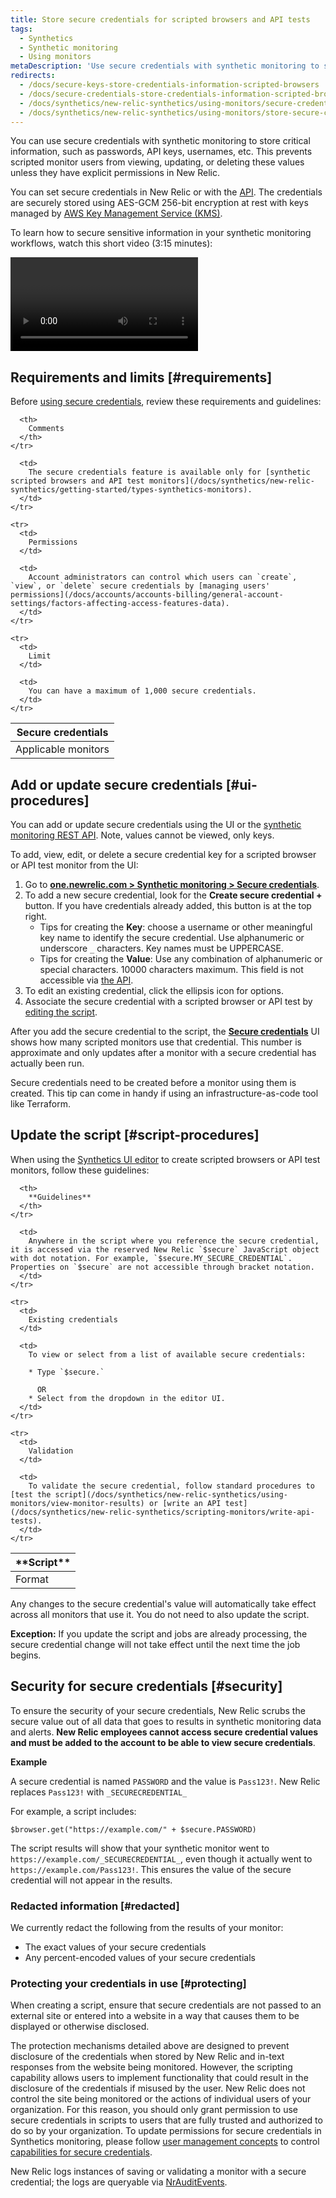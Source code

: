```yaml
---
title: Store secure credentials for scripted browsers and API tests
tags:
  - Synthetics
  - Synthetic monitoring
  - Using monitors
metaDescription: 'Use secure credentials with synthetic monitoring to store critical information, such as passwords, API keys, usernames, etc.'
redirects:
  - /docs/secure-keys-store-credentials-information-scripted-browsers
  - /docs/secure-credentials-store-credentials-information-scripted-browsers
  - /docs/synthetics/new-relic-synthetics/using-monitors/secure-credentials-store-credentials-information-scripted-browsers
  - /docs/synthetics/new-relic-synthetics/using-monitors/store-secure-credentials-scripted-browsers-api-tests
---
```


You can use secure credentials with synthetic monitoring to store critical information, such as passwords, API keys, usernames, etc. This prevents scripted monitor users from viewing, updating, or deleting these values unless they have explicit permissions in New Relic.

You can set secure credentials in New Relic or with the [API](/docs/apis/synthetics-rest-api/secure-credentials-examples/use-synthetics-secure-credentials-apis). The credentials are securely stored using AES-GCM 256-bit encryption at rest with keys managed by [AWS Key Management Service (KMS)](https://aws.amazon.com/kms/).

To learn how to secure sensitive information in your synthetic monitoring workflows, watch this short video (3:15 minutes):

<Video
  id="BLrTnqIHRrU"
  type="youtube"
/>

## Requirements and limits [#requirements]

Before [using secure credentials](#ui-procedures), review these requirements and guidelines:

<table>
  <thead>
    <tr>
      <th style={{ width: "200px" }}>
        Secure credentials
      </th>

      <th>
        Comments
      </th>
    </tr>
  </thead>

  <tbody>
    <tr>
      <td>
        Applicable monitors
      </td>

      <td>
        The secure credentials feature is available only for [synthetic scripted browsers and API test monitors](/docs/synthetics/new-relic-synthetics/getting-started/types-synthetics-monitors).
      </td>
    </tr>

    <tr>
      <td>
        Permissions
      </td>

      <td>
        Account administrators can control which users can `create`, `view`, or `delete` secure credentials by [managing users' permissions](/docs/accounts/accounts-billing/general-account-settings/factors-affecting-access-features-data).
      </td>
    </tr>

    <tr>
      <td>
        Limit
      </td>

      <td>
        You can have a maximum of 1,000 secure credentials.
      </td>
    </tr>
  </tbody>
</table>

## Add or update secure credentials [#ui-procedures]

You can add or update secure credentials using the UI or the [synthetic monitoring REST API](/docs/apis/synthetics-rest-api/secure-credentials-examples/use-synthetics-secure-credentials-apis#add-secure-credential). Note, values cannot be viewed, only keys. 

To add, view, edit, or delete a secure credential key for a scripted browser or API test monitor from the UI:

1. Go to **[one.newrelic.com > Synthetic monitoring > Secure credentials](https://one.newrelic.com/synthetics-nerdlets/secure-credential-list)**.
2. To add a new secure credential, look for the **Create secure credential +** button. If you have credentials already added, this button is at the top right.
   * Tips for creating the **Key**: choose a username or other meaningful key name to identify the secure credential. Use alphanumeric or underscore `_` characters. Key names must be UPPERCASE.
   * Tips for creating the **Value**: Use any combination of alphanumeric or special characters. 10000 characters maximum. This field is not accessible via [the API](/docs/apis/synthetics-rest-api/secure-credentials-examples/use-synthetics-secure-credentials-apis).
3. To edit an existing credential, click the ellipsis <Icon name="fe-more-horizontal"/> icon for options.
4. Associate the secure credential with a scripted browser or API test by [editing the script](#script-procedures).

After you add the secure credential to the script, the **[Secure credentials](https://one.newrelic.com/synthetics-nerdlets/secure-credential-list)** UI shows how many scripted monitors use that credential. This number is approximate and only updates after a monitor with a secure credential has actually been run.

<Callout variant="tip">
  Secure credentials need to be created before a monitor using them is created. This tip can come in handy if using an infrastructure-as-code tool like Terraform.
</Callout>

## Update the script [#script-procedures]

When using the [Synthetics UI editor](/docs/synthetics/new-relic-synthetics/scripting-monitors/write-scripted-browsers) to create scripted browsers or API test monitors, follow these guidelines:

<table>
  <thead>
    <tr>
      <th style={{ width: "200px" }}>
        **Script**
      </th>

      <th>
        **Guidelines**
      </th>
    </tr>
  </thead>

  <tbody>
    <tr>
      <td>
        Format
      </td>

      <td>
        Anywhere in the script where you reference the secure credential, it is accessed via the reserved New Relic `$secure` JavaScript object with dot notation. For example, `$secure.MY_SECURE_CREDENTIAL`. Properties on `$secure` are not accessible through bracket notation.
      </td>
    </tr>

    <tr>
      <td>
        Existing credentials
      </td>

      <td>
        To view or select from a list of available secure credentials:

        * Type `$secure.`

          OR
        * Select from the dropdown in the editor UI.
      </td>
    </tr>

    <tr>
      <td>
        Validation
      </td>

      <td>
        To validate the secure credential, follow standard procedures to [test the script](/docs/synthetics/new-relic-synthetics/using-monitors/view-monitor-results) or [write an API test](/docs/synthetics/new-relic-synthetics/scripting-monitors/write-api-tests).
      </td>
    </tr>
  </tbody>
</table>

Any changes to the secure credential's value will automatically take effect across all monitors that use it. You do not need to also update the script.

**Exception:** If you update the script and jobs are already processing, the secure credential change will not take effect until the next time the job begins.

## Security for secure credentials [#security]

To ensure the security of your secure credentials, New Relic scrubs the secure value out of all data that goes to results in synthetic monitoring data and alerts. **New Relic employees cannot access secure credential values and must be added to the account to be able to view secure credentials**.

**Example**

A secure credential is named `PASSWORD` and the value is `Pass123!`. New Relic replaces `Pass123!` with `_SECURECREDENTIAL_`

For example, a script includes:

```
$browser.get("https://example.com/" + $secure.PASSWORD)
```

The script results will show that your synthetic monitor went to `https://example.com/_SECURECREDENTIAL_`, even though it actually went to `https://example.com/Pass123!`. This ensures the value of the secure credential will not appear in the results.

### Redacted information [#redacted]

We currently redact the following from the results of your monitor:

* The exact values of your secure credentials
* Any percent-encoded values of your secure credentials

### Protecting your credentials in use [#protecting]

When creating a script, ensure that secure credentials are not passed to an external site or entered into a website in a way that causes them to be displayed or otherwise disclosed. 

The protection mechanisms detailed above are designed to prevent disclosure of the credentials when stored by New Relic and in-text responses from the website being monitored. However, the scripting capability allows users to implement functionality that could result in the disclosure of the credentials if misused by the user. New Relic does not control the site being monitored or the actions of individual users of your organization. For this reason, you should only grant permission to use secure credentials in scripts to users that are fully trusted and authorized to do so by your organization. To update permissions for secure credentials in Synthetics monitoring, please follow [user management concepts](/docs/accounts/accounts-billing/new-relic-one-user-management/user-management-concepts) to control [capabilities for secure credentials](/docs/accounts/accounts-billing/new-relic-one-user-management/user-permissions/#synthetics). 

New Relic logs instances of saving or validating a monitor with a secure credential; the logs are queryable via [NrAuditEvents](docs/accounts/accounts/account-maintenance/query-account-audit-logs-nrauditevent).

